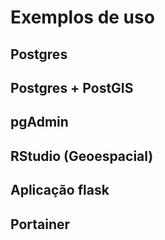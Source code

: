 # Exemplos de uso

<!-- Usar este espaço para deixar claro o pq da utilização do docker, a facilidade para a configuração de um ambiente completo -->

<!-- Figuras de cada serviço ficam interessantes  -->
## Postgres
<!-- https://hub.docker.com/_/postgres -->

## Postgres + PostGIS
<!-- https://hub.docker.com/r/kartoza/postgis/ -->

## pgAdmin
<!-- https://hub.docker.com/r/dpage/pgadmin4/ -->

## RStudio (Geoespacial)
<!-- rocker/geospatial -->

## Aplicação flask
<!-- Montar um pequeno exemplo de aplicação flask, para que este possa ser inserido dentro de um container, através de uma imagem criada com um
Dockerfile -->

## Portainer
<!-- A dependender de vários fatores, pode ser que seu ecossistema cresca, fazendo com que seja necessário uma ferramenta para a rápida visualização e gerenciamento dos dados. Dentre as várias ferramentas que podem ser utilizadas para este gerenciamento facilitado, está o Portainer -->
<!-- Ajuda na visualização e controle geral de diversos containers. -->
